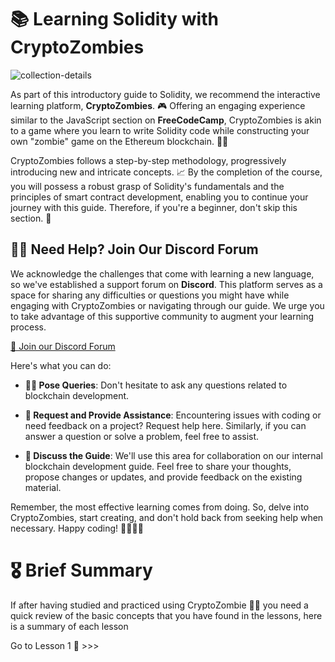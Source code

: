 # 📚 Learning Solidity with CryptoZombies

![collection-details](../../.images/solidity/cryptozombie_home.png)

As part of this introductory guide to Solidity, we recommend the interactive learning platform, **CryptoZombies**. 🎮 Offering an engaging experience similar to the JavaScript section on **FreeCodeCamp**, CryptoZombies is akin to a game where you learn to write Solidity code while constructing your own "zombie" game on the Ethereum blockchain. 🧟‍♂️

CryptoZombies follows a step-by-step methodology, progressively introducing new and intricate concepts. 📈 By the completion of the course, you will possess a robust grasp of Solidity's fundamentals and the principles of smart contract development, enabling you to continue your journey with this guide. Therefore, if you're a beginner, don't skip this section. 🚀

## 🙋‍♀️ Need Help? Join Our Discord Forum

We acknowledge the challenges that come with learning a new language, so we've established a support forum on **Discord**. This platform serves as a space for sharing any difficulties or questions you might have while engaging with CryptoZombies or navigating through our guide. We urge you to take advantage of this supportive community to augment your learning process.

[🔗 Join our Discord Forum](https://discord.com/channels/1133036886651322409/1133555350444966009)

Here's what you can do:

- **🙋‍♀️ Pose Queries**: Don't hesitate to ask any questions related to blockchain development.

- **👥 Request and Provide Assistance**: Encountering issues with coding or need feedback on a project? Request help here. Similarly, if you can answer a question or solve a problem, feel free to assist.

- **📖 Discuss the Guide**: We'll use this area for collaboration on our internal blockchain development guide. Feel free to share your thoughts, propose changes or updates, and provide feedback on the existing material.

Remember, the most effective learning comes from doing. So, delve into CryptoZombies, start creating, and don't hold back from seeking help when necessary. Happy coding! 👩‍💻👨‍💻

# 🎖️ Brief Summary

If after having studied and practiced using CryptoZombie 🧟‍♂️ you need a quick review of the basic concepts that you have found in the lessons, here is a summary of each lesson



Go to Lesson 1 📝 >>>

